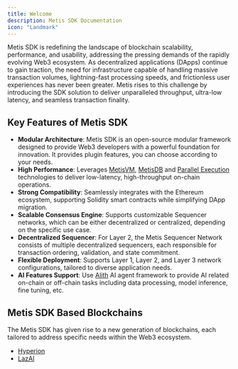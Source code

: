 ```yaml
---
title: Welcome
description: Metis SDK Documentation
icon: "Landmark"
---
```



Metis SDK is redefining the landscape of blockchain scalability, performance, and usability, addressing the pressing demands of the rapidly evolving Web3 ecosystem. As decentralized applications (DApps) continue to gain traction, the need for infrastructure capable of handling massive transaction volumes, lightning-fast processing speeds, and frictionless user experiences has never been greater. Metis rises to this challenge by introducing the SDK solution to deliver unparalleled throughput, ultra-low latency, and seamless transaction finality.

## Key Features of Metis SDK

- **Modular Architecture**: Metis SDK is an open-source modular framework designed to provide Web3 developers with a powerful foundation for innovation. It provides plugin features, you can choose according to your needs.
- **High Performance**: Leverages [MetisVM](crates/vm/README.md), [MetisDB](crates/db/README.md) and [Parallel Execution](crates/pe/README.md) technologies to deliver low-latency, high-throughput on-chain operations.
- **Strong Compatibility**: Seamlessly integrates with the Ethereum ecosystem, supporting Solidity smart contracts while simplifying DApp migration.
- **Scalable Consensus Engine**: Supports customizable Sequencer networks, which can be either decentralized or centralized, depending on the specific use case.
- **Decentralized Sequencer**: For Layer 2, the Metis Sequencer Network consists of multiple decentralized sequencers, each responsible for transaction ordering, validation, and state commitment.
- **Flexible Deployment**: Supports Layer 1, Layer 2, and Layer 3 network configurations, tailored to diverse application needs.
- **AI Features Support**: Use [Alith](https://github.com/0xLazAI/alith) AI agent framework to provide AI related on-chain or off-chain tasks including data processing, model inference, fine tuning, etc.

## Metis SDK Based Blockchains

The Metis SDK has given rise to a new generation of blockchains, each tailored to address specific needs within the Web3 ecosystem.

- [Hyperion](https://docs.metis.io/hyperion)
- [LazAI](https://lazai.network)
